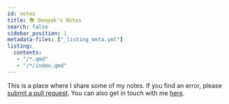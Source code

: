 ```yaml
---
id: notes
title: 📚 Deepak's Notes
search: false
sidebar_position: 1
metadata-files: ["_listing_meta.yml"]
listing:
  contents: 
   - "/*.qmd"
   - "/*/index.qmd"
---
```


This is a place where I share some of my notes. If you find an error, please [submit a pull request](https://github.com/dr563105/dr563105.github.io/tree/master/notes). You can also get in touch with me [here](../../index.qmd).